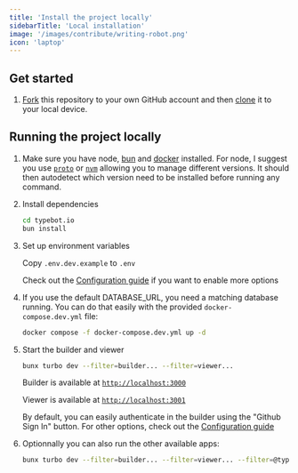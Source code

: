 ```yaml
---
title: 'Install the project locally'
sidebarTitle: 'Local installation'
image: '/images/contribute/writing-robot.png'
icon: 'laptop'
---
```


## Get started

1. [Fork](https://help.github.com/articles/fork-a-repo/) this repository to your
   own GitHub account and then
   [clone](https://help.github.com/articles/cloning-a-repository/) it to your local device.

## Running the project locally

1. Make sure you have node, [bun](https://bun.sh/docs/installation) and [docker](https://docs.docker.com/compose/install/) installed. For node, I suggest you use [`proto`](https://moonrepo.dev/proto) or [`nvm`](https://github.com/nvm-sh/nvm) allowing you to manage different versions. It should then autodetect which version need to be installed before running any command.

2. Install dependencies

   ```sh
   cd typebot.io
   bun install
   ```

3. Set up environment variables

   Copy `.env.dev.example` to `.env`

   Check out the [Configuration guide](https://docs.typebot.io/self-hosting/configuration) if you want to enable more options

4. If you use the default DATABASE_URL, you need a matching database running. You can do that easily with the provided `docker-compose.dev.yml` file:

   ```sh
   docker compose -f docker-compose.dev.yml up -d
   ```

5. Start the builder and viewer

   ```sh
   bunx turbo dev --filter=builder... --filter=viewer...
   ```

   Builder is available at [`http://localhost:3000`](http://localhost:3000)

   Viewer is available at [`http://localhost:3001`](http://localhost:3001)

   By default, you can easily authenticate in the builder using the "Github Sign In" button. For other options, check out the [Configuration guide](https://docs.typebot.io/self-hosting/configuration)

6. Optionnally you can also run the other available apps:

    ```sh
    bunx turbo dev --filter=builder... --filter=viewer... --filter=@typebot.io/prisma... --filter=landing-page... --filter=docs...
    ```
